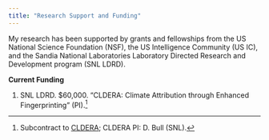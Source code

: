 ```yaml
---
title: "Research Support and Funding"
---
```


My research has been supported by grants and fellowships from the US National Science Foundation (NSF), the US Intelligence Community (US IC), and the Sandia National Laboratories Laboratory Directed Research and Development program (SNL LDRD). 

**Current Funding**

1. SNL LDRD. $60,000. "CLDERA: Climate Attribution through Enhanced Fingerprinting" (PI).^[Subcontract to [CLDERA](https://www.sandia.gov/cldera/); CLDERA PI: D. Bull (SNL).]
